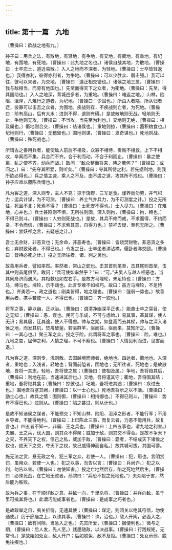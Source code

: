```yaml
---
---
---
```

title: 第十一篇　九地
---




〔曹操曰：欲战之地有九。〕

孙子曰：用兵之法，有散地，有轻地，有争地，有交地，有衢地，有重地，有圮地，有围地，有死地。〔曹操曰：此九地之名也。〕诸侯自战其地，为散地。〔曹操曰：士卒恋土，道近易散。〕入人之地而不深者，为轻地。〔曹操曰：士卒皆轻返也。〕我得亦利，彼得亦利者，为争地。〔曹操曰：可以少胜众、弱击强。〕我可以往，彼可以来者，为交地。〔曹操曰：道正相交错也。〕诸侯之地三属，〔曹操曰：我与敌相当，而旁有他国也。〕先至而得天下之众者，为衢地。〔曹操曰：先至，得其国助也。〕入人之地深，背城邑多者，为重地。〔曹操曰：难返之地。〕山林，险阻、沮泽，凡难行之道者，为圮地。〔曹操曰：少固也。〕所由入者隘，所从归者迂，彼寡可以击吾之众者，为围地。疾战则存，不疾战则亡者，为死地。〔曹操曰：前有高山，后有大水；进则不得，退则有碍。〕是故散地则无战，轻地则无止，争地则无攻，〔曹操曰：不当攻，当先至为利也。〕交地则无绝，〔曹操曰：相及属也。〕衢地则合交，〔曹操曰：结诸侯也。〕重地则掠，〔曹操曰：蓄积粮食也。〕圮地则行，〔曹操曰：无稽留也。〕围地则谋，〔曹操曰：发奇谋也。〕死地则战。〔曹操曰：殊死战也。〕

所谓古之善用兵者，能使敌人前后不相及，众寡不相恃，贵贱不相救，上下不相收，卒离而不集，兵合而不齐。合于利而动，不合于利而止。〔曹操曰：暴之使离，乱之使不齐，动兵而战。〕敢问：“敌众整而将来，待之若何？”〔曹操曰：或问之。〕曰：“先夺其所爱，则听矣。”〔曹操曰：夺其所恃之利。若先据利地，则我所欲必得也。〕兵之情主速，乘人之不及，由不虞之道，攻其所不戒也。〔曹操曰：孙子应难以覆陈兵情也。〕

凡为客之道，深入则专，主人不克；掠于饶野，三军足食。谨养而勿劳，并气积力；运兵计谋，为不可测。〔曹操曰：养士气并兵力，为不可测度之计。〕投之无所往，死且不北；死焉不得？〔曹操曰：士死安不得也。〕士人尽力。〔曹操曰：在难地，心并也。〕兵士甚陷则不惧，无所往则固，深入则拘，〔曹操曰：拘，缚也。〕不得已则斗。〔曹操曰：人穷则死战也。〕是故，其兵不修而戒，不求而得，不约而亲，不令而信，〔曹操曰：不求索其意，自得力也。〕禁祥去疑，至死无所之。〔曹操曰：禁妖祥之言，去疑惑之计。〕

吾士无余财，非恶货也；无余命，非恶寿也。〔曹操曰：皆烧焚财物，非恶货之多也；弃财致死者，不得已也。〕令发之日，士卒坐者涕沾襟，偃卧者涕交颐。〔曹操曰：皆持必死之计。〕投之无所往者，诸、刿之勇也。

故善用兵者，譬如率然。率然者，常山之蛇也。击其首则尾至，击其尾则首至，击其中则首尾俱至。敢问：“兵可使如率然乎？”曰：“可。”夫吴人与越人相恶也，当其同舟济而遇风，其相救也如左右手。是故方马埋轮，未足恃也；〔曹操曰：方马，缚马也。埋轮，示不动也。此言专难不如权巧。故曰：虽方马埋轮，不足恃也。〕齐勇若一，政之道也；刚柔皆得，地之理也。〔曹操曰：强弱一势也。〕故善用兵者，携手若使一人，不得已也。〔曹操曰：齐一貌也。〕

将军之事，静以幽，正以治。〔曹操曰：谓清净幽深平正也。〕能愚士卒之耳目，使之无知；〔曹操曰：愚，误也。民可与乐成，不可与虑始。〕易其事，革其谋，使人无识；易其居，迂其途，使人不得虑。帅与之期，如登高而去其梯，帅与之深入诸侯之地，而发其机，焚舟破釜。若驱群羊，驱而往，驱而来，莫知所之。〔曹操曰：一其心也。〕聚三军之众，投之于险，此谓将军之事也。〔曹操曰：险，难也。〕九地之变，屈伸之利，人情之理，不可不察也。〔曹操曰：人情见利而进，见害而退。〕

凡为客之道，深则专，浅则散。去国越境而师者，绝地也。四达者，衢地也。入深者，重地也；入浅者，轻地也；背固前隘者，围地也；无所往者，死地也；是故散地，吾将一其志，轻地，吾将使之属；〔曹操曰：使相及属。〕争地，吾将趋其后，〔曹操曰：利地在前，当速进其后也。〕交地，吾将谨其守；衢地，吾将固其结；重地，吾将继其食；〔曹操曰：掠彼也。〕圮地，吾将进其途；〔曹操曰：疾过去也。〕围地吾将塞其阙，〔曹操曰：以一士心也。〕死地吾将示之以不活。〔曹操曰：励士心也。〕故兵之情：围则御，〔曹操曰：相持御也。〕不得已则斗，〔曹操曰：势有不得已也。〕过则从。〔曹操曰：陷之甚过，则从计也。〕

是故不知诸侯之谋者，不能预交；不知山林、险阻、沮泽之形者，不能行军；不用乡导者，不能得地利。〔曹操曰：上已陈此三事，而复云者，力恶不能用兵，故复言也。〕四五者不知一，非霸、王之兵也。〔曹操曰：上四五事也，谓九地之利害。〕夫霸、王之兵，伐大国，则其众不得聚；威加于敌，则其交不得合。是故不争天下之交，不养天下之权，信己之私，威加于敌，〔曹操曰：霸者，不结成天下诸侯之权也，绝天下之交，夺天下之权，故己威得伸而自私。〕故其城可拔，其国可隳。

施无法之赏，悬无政之令。犯三军之众，若使一人。〔曹操曰：犯，用也。言明赏罚，虽用众，若使一人也。〕犯之以事，勿告以言；〔曹操曰：兵尚诈。〕犯之以利，勿告以害。〔曹操曰：勿使知害。〕投之亡地然后存，陷之死地然后生。〔曹操曰：必殊死战，在亡地无败者。孙膑曰：“兵恐不投之死地也。”〕夫众陷于害，然后能为胜败。

故为兵之事，在于顺详敌之意，并敌一向，千里杀将，〔曹操曰：并兵向敌，虽千里可擒其将也。〕此谓巧能成事者也。〔曹操曰：是成事之巧者也。〕

是故政举之日，夷关折符，无通其使；〔曹操曰：谋定，则闭关以绝其符信，勿使通使。〕厉于廊庙之上，以诛其事。〔曹操曰：诛，治也。〕敌人开阖，必亟入之，〔曹操曰：敌有间隙，当急入之也。〕先其所爱，〔曹操曰：据便利也。〕微与之期，〔曹操曰：后人发，先人至。〕践墨随敌，以决战事。〔曹操曰：行践规矩，无常也。〕是故始如处女，敌人开户；后如脱兔，敌不及拒。〔曹操曰：处女示弱，脱兔往疾也。〕